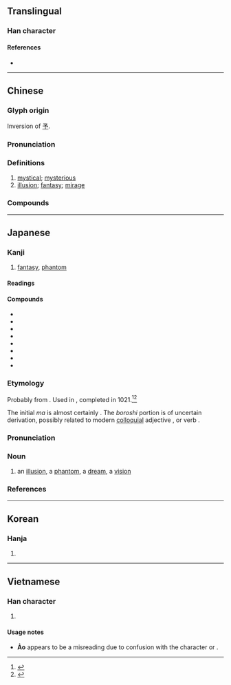 {{also|幼|𠄔}}
{{character info}}
==Translingual==

===Han character===
{{Han char|rn=52|rad=幺|as=01|sn=4|four=27720|canj=VIS,XVIS|ids=⿰幺𠃌}}

====References====
* {{Han ref|kx=0341.130|dkj=09190|dj=0650.070|hdz=21093.030|uh=5E7B|ud=24187|bh=A4DB|bd=42203}}

----

==Chinese==
{{zh-forms|alt=𠄔}}

===Glyph origin===
Inversion of [[予]].

===Pronunciation===
{{zh-pron
|m=huàn
|m-s=
|c=waan6
|c-t=
|g=
|h=gd=fam4
|j=
|md=huâng
|mn=qz,xm:hoān/tw,zz:hoàn
|mn-t=huang3/huêng3
|mn-t_note=huang3 - Shantou; huêng3 - Chaozhou
|w=2ue
|x=
|mc=y
|oc=y
|cat=a,n
}}

===Definitions===
{{zh-hanzi}}

# [[mystical]]; [[mysterious]]
# [[illusion]]; [[fantasy]]; [[mirage]]

===Compounds===
{{zh-der|幻燈|幻燈機|幻化|幻景|幻境|幻覺|幻夢|幻滅|幻術|幻想|幻象|幻影|幻法|夢幻劇|幻想派|幻人|幻泡|夢幻泡影|幻視|幻相|幻燈片|幻民|幻想曲|幻想力|幻夢成空|幻塵|幻光|幻世|奇幻|如夢似幻|奇幻迷離|太虛幻境|幻日|如幻似真|夢幻|科幻|空幻|科幻電影|泡幻|科幻小說|變幻|虛幻|變幻無常|變幻莫測|風雲變幻|魔幻|迷幻藥|變幻不測|譸張為幻}}

----

==Japanese==

===Kanji===
{{ja-kanji|grade=c|rs=幺01}}

# [[fantasy]], [[phantom]]

====Readings====
{{ja-readings
|goon=げん<げん<ぐゑん
|kanon=かん<くわん
|kun=まぼろし-
}}

====Compounds====
{{der-top|Compounds}}
* {{ja-r|幻影|げんえい}}
* {{ja-r|幻灯|げんとう}}
* {{ja-r|幻覚|げんかく}}
* {{ja-r|幻術|げんじゅつ}}
* {{ja-r|幻滅|げんめつ}}
* {{ja-r|幻想|げんそう}}
* {{ja-r|魔幻|まげん}}
* {{ja-r|夢幻|むげん}}
{{der-bottom}}

===Etymology===
{{ja-kanjitab|yomi=k|まぼろし}}

Probably from {{inh|ja|ojp|sort=まぼろし|-}}.  Used in ''{{w|The Tale of Genji}}'', completed in 1021.<ref name="KDJ">{{R:Kokugo Dai Jiten}}</ref><ref name="DJR">{{R:Daijirin}}</ref>

The initial ''ma'' is almost certainly {{m|ja|目|tr=ma, {{upright|modern}} me||eye}}.  The ''boroshi'' portion is of uncertain derivation, possibly related to modern [[colloquial]] adjective {{ja-r|ぼろい||rough, ragged, worn-out}}, or verb {{ja-r|ばらす||to mess something up}}.

===Pronunciation===
{{ja-pron|yomi=k|まぼろし|acc=0|acc_ref=DJR}}

===Noun===
{{ja-noun|まぼろし}}

# an [[illusion]], a [[phantom]], a [[dream]], a [[vision]]

===References===
<references/>

----

==Korean==

===Hanja===
{{ko-hanja|hangeul=[[환]]|rv=hwan|mr=hwan}}

# {{rfdef|ko|sort=幺01}}

----

==Vietnamese==

===Han character===
{{vi-hantu|[[huyễn]], [[hoẻn]], [[ảo]]|rs=幺01}}

# {{rfdef|vi|sort=幺01}}

====Usage notes====
* '''Ảo''' appears to be a misreading due to confusion with the character {{m|zh|抝}} or {{m|zh|拗|tr=ảo}}.